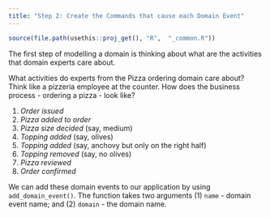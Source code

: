 ---
title: "Step 2: Create the Commands that cause each Domain Event"
---

```{r, include = FALSE}
source(file.path(usethis::proj_get(), "R",  "_common.R"))
```

The first step of modelling a domain is thinking about what are the activities
that domain experts care about.

What activities do experts from the Pizza ordering domain care about? Think like
a pizzeria employee at the counter. How does the business process - ordering a
pizza - look like?



1. *Order issued*
1. *Pizza added to order*
1. *Pizza size decided* (say, medium) 
1. *Topping added* (say, olives)
1. *Topping added* (say, anchovy but only on the right half)
1. *Topping removed* (say, no olives)
1. *Pizza reviewed*
1. *Order confirmed*



We can add these domain events to our application by using `add_domain_event()`.
The function takes two arguments (1) `name` - domain event name; and (2)
`domain` - the domain name.

```{r code=readLines(system.file("inst", "snippets", "pizza-domain-events.R")), eval=FALSE, echo=TRUE}
```
